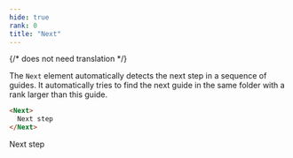 ```yaml
---
hide: true
rank: 0
title: "Next"
---
```

{/* does not need translation */}



The `Next` element automatically detects the next step in a sequence of guides.
It automatically tries to find the next guide in the same folder with a rank
larger than this guide.

```html
<Next>
  Next step
</Next>
```

<H>
<Next>
  Next step
</Next>
</H>
